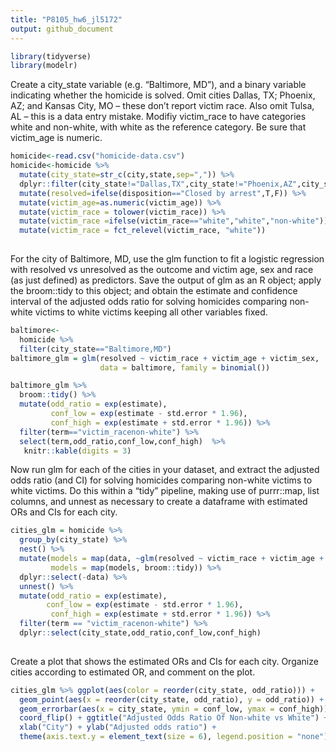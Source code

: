 ```yaml
---
title: "P8105_hw6_jl5172"
output: github_document
---
```


```r
library(tidyverse)
library(modelr)

```

Create a city_state variable (e.g. “Baltimore, MD”), and a binary variable indicating whether the homicide is solved. Omit cities Dallas, TX; Phoenix, AZ; and Kansas City, MO – these don’t report victim race. Also omit Tulsa, AL – this is a data entry mistake. Modifiy victim_race to have categories white and non-white, with white as the reference category. Be sure that victim_age is numeric.
```r
homicide<-read.csv("homicide-data.csv")
homicide<-homicide %>% 
  mutate(city_state=str_c(city,state,sep=",")) %>% 
  dplyr::filter(city_state!="Dallas,TX",city_state!="Phoenix,AZ",city_state!="Kansas City,MO",city_state!="Tulsa,AL") %>% 
  mutate(resolved=ifelse(disposition=="Closed by arrest",T,F)) %>% 
  mutate(victim_age=as.numeric(victim_age)) %>% 
  mutate(victim_race = tolower(victim_race)) %>% 
  mutate(victim_race =ifelse(victim_race=="white","white","non-white")) %>% 
  mutate(victim_race = fct_relevel(victim_race, "white"))
  


```

For the city of Baltimore, MD, use the glm function to fit a logistic regression with resolved vs unresolved as the outcome and victim age, sex and race (as just defined) as predictors. Save the output of glm as an R object; apply the broom::tidy to this object; and obtain the estimate and confidence interval of the adjusted odds ratio for solving homicides comparing non-white victims to white victims keeping all other variables fixed.
```r
baltimore<-
  homicide %>% 
  filter(city_state=="Baltimore,MD") 
baltimore_glm = glm(resolved ~ victim_race + victim_age + victim_sex, 
                    data = baltimore, family = binomial())

baltimore_glm %>% 
  broom::tidy() %>% 
  mutate(odd_ratio = exp(estimate),
         conf_low = exp(estimate - std.error * 1.96),
         conf_high = exp(estimate + std.error * 1.96)) %>% 
  filter(term=="victim_racenon-white") %>% 
  select(term,odd_ratio,conf_low,conf_high)  %>% 
   knitr::kable(digits = 3) 
```



Now run glm for each of the cities in your dataset, and extract the adjusted odds ratio (and CI) for solving homicides comparing non-white victims to white victims. Do this within a “tidy” pipeline, making use of purrr::map, list columns, and unnest as necessary to create a dataframe with estimated ORs and CIs for each city.


```r
cities_glm = homicide %>% 
  group_by(city_state) %>% 
  nest() %>% 
  mutate(models = map(data, ~glm(resolved ~ victim_race + victim_age + victim_sex, data = .x)),
         models = map(models, broom::tidy)) %>% 
  dplyr::select(-data) %>% 
  unnest() %>% 
  mutate(odd_ratio = exp(estimate),
        conf_low = exp(estimate - std.error * 1.96),
         conf_high = exp(estimate + std.error * 1.96)) %>% 
  filter(term == "victim_racenon-white") %>% 
  dplyr::select(city_state,odd_ratio,conf_low,conf_high)
  
```

Create a plot that shows the estimated ORs and CIs for each city. Organize cities according to estimated OR, and comment on the plot.
```r
cities_glm %>% ggplot(aes(color = reorder(city_state, odd_ratio))) +
  geom_point(aes(x = reorder(city_state, odd_ratio), y = odd_ratio)) +
  geom_errorbar(aes(x = city_state, ymin = conf_low, ymax = conf_high)) +
  coord_flip() + ggtitle("Adjusted Odds Ratio Of Non-white vs White") +
  xlab("City") + ylab("Adjusted odds ratio") + 
  theme(axis.text.y = element_text(size = 6), legend.position = "none") 
```


